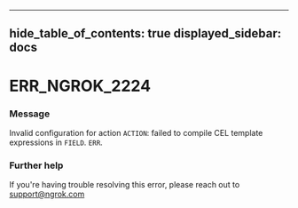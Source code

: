 

---
hide_table_of_contents: true
displayed_sidebar: docs
---


# ERR_NGROK_2224

### Message
Invalid configuration for action `ACTION`: failed to compile CEL template expressions in `FIELD`.
`ERR`.

<ErrorDetails />



### Further help
If you're having trouble resolving this error, please reach out to [support@ngrok.com](mailto:support@ngrok.com?subject=Help%20with%20ERR_NGROK_2224)

